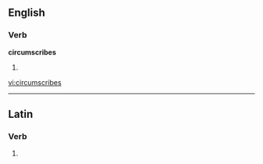 
==English==

===Verb===
'''circumscribes'''

# {{third-person singular of|[[circumscribe]]}}

[[vi:circumscribes]]

----
==Latin==

===Verb===
{{la-verb-form|circumscrībēs}}

# {{conjugation of|circumscribo|circumscrībō|2|s|fut|act|ind|lang=la}}
{{count page|[[Wiktionary:Page count]]}}
{{rfc-auto}}